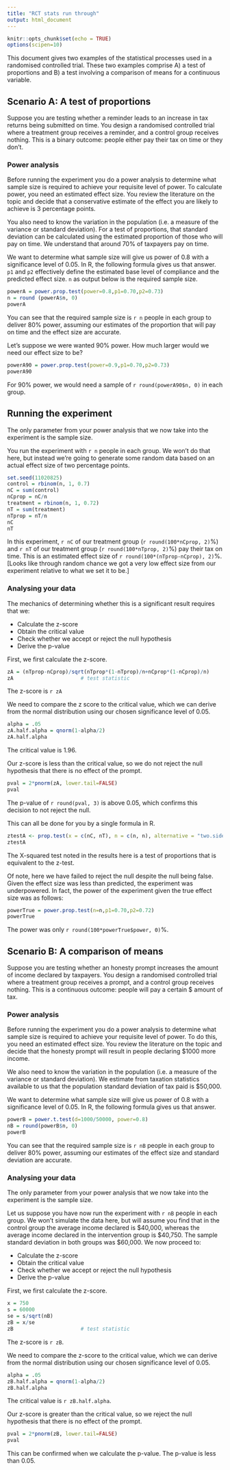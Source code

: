 ```yaml
---
title: "RCT stats run through"
output: html_document
---
```


```r
knitr::opts_chunk$set(echo = TRUE)
options(scipen=10)
```

This document gives two examples of the statistical processes used in a randomised controlled trial. These two examples comprise A) a test of proportions and B) a test involving a comparison of means for a continuous variable.

## Scenario A: A test of proportions

Suppose you are testing whether a reminder leads to an increase in tax returns being submitted on time. You design a randomised controlled trial where a treatment group receives a reminder, and a control group receives nothing. This is a binary outcome: people either pay their tax on time or they don't.

### Power analysis

Before running the experiment you do a power analysis to determine what sample size is required to achieve your requisite level of power. To calculate power, you need an estimated effect size. You review the literature on the topic and decide that a conservative estimate of the effect you are likely to achieve is 3 percentage points.

You also need to know the variation in the population (i.e. a measure of the variance or standard deviation). For a test of proportions, that standard deviation can be calculated using the estimated proportion of those who will pay on time. We understand that around 70% of taxpayers pay on time.

We want to determine what sample size will give us power of 0.8 with a significance level of 0.05. In R, the following formula gives us that answer. `p1` and `p2` effectively define the estimated base level of compliance and the predicted effect size. `n` as output below is the required sample size.

```r
powerA = power.prop.test(power=0.8,p1=0.70,p2=0.73)
n = round (powerA$n, 0)
powerA
```

You can see that the required sample size is `r n` people in each group to deliver 80% power, assuming our estimates of the proportion that will pay on time and the effect size are accurate.

Let's suppose we were wanted 90% power. How much larger would we need our effect size to be?

```r
powerA90 = power.prop.test(power=0.9,p1=0.70,p2=0.73)
powerA90
```

For 90% power, we would need a sample of `r round(powerA90$n, 0)` in each group.

## Running the experiment

The only parameter from your power analysis that we now take into the experiment is the sample size.

You run the experiment with `r n` people in each group. We won't do that here, but instead we're going to generate some random data based on an actual effect size of two percentage points.

```r
set.seed(11020825)
control = rbinom(n, 1, 0.7)
nC = sum(control)
nCprop = nC/n
treatment = rbinom(n, 1, 0.72)
nT = sum(treatment)
nTprop = nT/n
nC
nT
```

In this experiment, `r nC` of our treatment group (`r round(100*nCprop, 2)`%) and `r nT` of our treatment group (`r round(100*nTprop, 2)`%) pay their tax on time. This is an estimated effect size of `r round(100*(nTprop-nCprop), 2)`%. [Looks like through random chance we got a very low effect size from our experiment relative to what we set it to be.]

### Analysing your data

The mechanics of determining whether this is a significant result requires that we:

-   Calculate the z-score
-   Obtain the critical value
-   Check whether we accept or reject the null hypothesis
-   Derive the p-value

First, we first calculate the z-score.

```r
zA = (nTprop-nCprop)/sqrt(nTprop*(1-nTprop)/n+nCprop*(1-nCprop)/n) 
zA                      # test statistic 
```
The z-score is `r zA`

We need to compare the z score to the critical value, which we can derive from the normal distribution using our chosen significance level of 0.05.

```r
alpha = .05
zA.half.alpha = qnorm(1-alpha/2)
zA.half.alpha
```
The critical value is 1.96.

Our z-score is less than the critical value, so we do not reject the null hypothesis that there is no effect of the prompt.

```r
pval = 2*pnorm(zA, lower.tail=FALSE)
pval
```
The p-value of `r round(pval, 3)` is above 0.05, which confirms this decision to not reject the null.

This can all be done for you by a single formula in R.

```r
ztestA <- prop.test(x = c(nC, nT), n = c(n, n), alternative = "two.sided", correct=FALSE)
ztestA
```

The X-squared test noted in the results here is a test of proportions that is equivalent to the z-test.

Of note, here we have failed to reject the null despite the null being false. Given the effect size was less than predicted, the experiment was underpowered. In fact, the power of the experiment given the true effect size was as follows:

```r
powerTrue = power.prop.test(n=n,p1=0.70,p2=0.72)
powerTrue
```

The power was only `r round(100*powerTrue$power, 0)`%. 

## Scenario B: A comparison of means

Suppose you are testing whether an honesty prompt increases the amount of income declared by taxpayers. You design a randomised controlled trial where a treatment group receives a prompt, and a control group receives nothing. This is a continuous outcome: people will pay a certain \$ amount of tax.

### Power analysis

Before running the experiment you do a power analysis to determine what sample size is required to achieve your requisite level of power. To do this, you need an estimated effect size. You review the literature on the topic and decide that the honesty prompt will result in people declaring \$1000 more income.

We also need to know the variation in the population (i.e. a measure of the variance or standard deviation). We estimate from taxation statistics available to us that the population standard deviation of tax paid is \$50,000.

We want to determine what sample size will give us power of 0.8 with a significance level of 0.05. In R, the following formula gives us that answer.

```r
powerB = power.t.test(d=1000/50000, power=0.8)
nB = round(powerB$n, 0)
powerB
```
You can see that the required sample size is `r nB` people in each group to deliver 80% power, assuming our estimates of the effect size and standard deviation are accurate.

### Analysing your data

The only parameter from your power analysis that we now take into the experiment is the sample size.

Let us suppose you have now run the experiment with `r nB` people in each group. We won't simulate the data here, but will assume you find that in the control group the average income declared is \$40,000, whereas the average income declared in the intervention group is \$40,750. The sample standard deviation in both groups was \$60,000. We now proceed to:

-   Calculate the z-score
-   Obtain the critical value
-   Check whether we accept or reject the null hypothesis
-   Derive the p-value

First, we first calculate the z-score.

```r
x = 750
s = 60000
se = s/sqrt(nB)
zB = x/se 
zB                      # test statistic 
```
The z-score is `r zB`.

We need to compare the z-score to the critical value, which we can derive from the normal distribution using our chosen significance level of 0.05.

```r
alpha = .05
zB.half.alpha = qnorm(1-alpha/2)
zB.half.alpha
```
The critical value is `r zB.half.alpha`.

Our z-score is greater than the critical value, so we reject the null hypothesis that there is no effect of the prompt.

```r
pval = 2*pnorm(zB, lower.tail=FALSE)
pval
```
This can be confirmed when we calculate the p-value. The p-value is less than 0.05.

